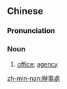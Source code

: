 {{also|办事处}}
==Chinese==
{{zh-forms|s=办事处|type=21}}

===Pronunciation===
{{zh-pron
|m=bànshìchù
|cat=n
}}

===Noun===
{{zh-noun}}

# [[office]]; [[agency]] {{qualifier|of governments, defence forces, organisations, etc.}}

[[zh-min-nan:辦事處]]